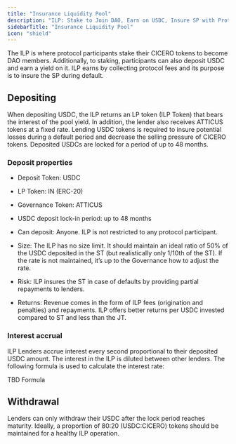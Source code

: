 ```yaml
---
title: "Insurance Liquidity Pool"
description: "ILP: Stake to Join DAO, Earn on USDC, Insure SP with Protocol Fees"
sidebarTitle: "Insurance Liquidity Pool"
icon: "shield"
---
```


The ILP is where protocol participants stake their CICERO tokens to become DAO members. Additionally, to staking, participants can also deposit USDC and earn a yield on it. ILP earns by collecting protocol fees and its purpose is to insure the SP during default.

## Depositing

When depositing USDC, the ILP returns an LP token (ILP Token) that bears the interest of the pool yield. In addition, the lender also receives ATTICUS tokens at a fixed rate. Lending USDC tokens is required to insure potential losses during a default period and decrease the selling pressure of CICERO tokens. Deposited USDCs are locked for a period of up to 48 months. 

### Deposit properties

* Deposit Token: USDC

* LP Token: IN (ERC-20)

* Governance Token: ATTICUS

* USDC deposit lock-in period: up to 48 months

* Can deposit: Anyone. ILP is not restricted to any protocol participant. 

* Size: The ILP has no size limit. It should maintain an ideal ratio of 50% of the USDC deposited in the ST (but realistically only 1/10th of the ST). If the rate is not maintained, it’s up to the Governance how to adjust the rate.

* Risk: ILP insures the ST in case of defaults by providing partial repayments to lenders.

* Returns: Revenue comes in the form of ILP fees (origination and penalties) and repayments. ILP offers better returns per USDC invested compared to ST and less than the JT.

### Interest accrual

ILP Lenders accrue interest every second proportional to their deposited USDC amount. The interest in the ILP is diluted between other lenders. The following formula is used to calculate the interest rate:

TBD Formula

## Withdrawal

Lenders can only withdraw their USDC after the lock period reaches maturity. Ideally, a proportion of 80:20 (USDC:CICERO) tokens should be maintained for a healthy ILP operation. 

